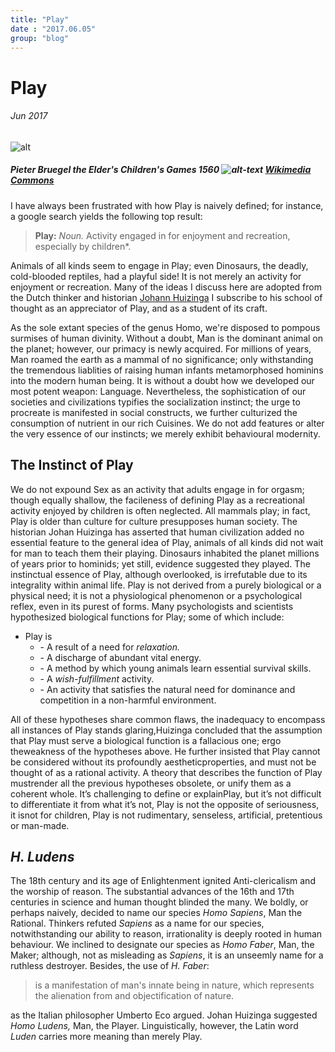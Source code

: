```yaml
---
title: "Play"
date : "2017.06.05"
group: "blog"
---
```


# Play

###### Jun 2017

![alt](../assets/img/play.jpg)

##### Pieter Bruegel the Elder's Children's Games 1560 ![alt-text](../assets/svg/pd.svg) [Wikimedia Commons](https://commons.wikimedia.org/wiki/File:Pieter_Bruegel_the_Elder_-_Children%E2%80%99s_Games_-_Google_Art_Project.jpg)

I have always been frustrated with how Play is naively defined; for instance, a google search yields the following top result:
> **Play:** *Noun.* Activity engaged in for enjoyment and recreation, especially by children*.

Animals of all kinds seem to engage in Play; even Dinosaurs, the deadly, cold-blooded reptiles, had a playful side! It is not merely an activity for enjoyment or recreation. Many of the ideas I discuss here are adopted from the Dutch thinker and historian [Johann Huizinga](https://en.m.wikipedia.org/wiki/Johan_Huizinga) I subscribe to his school of thought as an appreciator of Play, and as a student of its craft.

As the sole extant species of the genus Homo, we're disposed to pompous surmises of human divinity. Without a doubt, Man is the dominant animal on the planet; however, our primacy is newly acquired. For millions of years, Man roamed the earth as a mammal of no significance; only withstanding the tremendous liablities of raising human infants metamorphosed hominins into the modern human being. It is without a doubt how we developed our most potent weapon: Language. Nevertheless, the sophistication of our societies and civilizations typifies the socialization instinct; the urge to procreate is manifested in social constructs, we further culturized the consumption of nutrient in our rich Cuisines. We do not add features or alter the very essence of our instincts; we merely exhibit behavioural modernity.


## The Instinct of Play

We do not expound Sex as an activity that adults engage in for orgasm; though equally shallow, the facileness of defining Play as a recreational activity enjoyed by children is often neglected. All mammals play; in fact, Play is older than culture for culture presupposes human society. The historian Johan Huizinga has asserted that human civilization added no essential feature to the general idea of Play, animals of all kinds did not wait for man to teach them their playing. Dinosaurs inhabited the planet millions of years prior to hominids; yet still, evidence suggested they played. The instinctual essence of Play, although overlooked, is irrefutable due to its integrality within animal life. Play is not derived from a purely biological or a physical need; it is not a physiological phenomenon or a psychological reflex, even in its purest of forms. Many psychologists and scientists hypothesized biological functions for Play; some of which include:

* Play is
  * \- A result of a need for *relaxation.*
  * \- A discharge of abundant vital energy.
  * \- A method by which young animals learn essential survival skills.
  * \- A *wish-fulfillment* activity.
  * \- An activity that satisfies the natural need for dominance and competition in a non-harmful environment.
  
All of these hypotheses share common flaws, the inadequacy to encompass all instances of Play stands glaring,Huizinga concluded that the assumption that Play must serve a biological function is a fallacious one; ergo theweakness of the hypotheses above. He further insisted that Play cannot be considered without its profoundly aestheticproperties, and must not be thought of as a rational activity. A theory that describes the function of Play mustrender all the previous hypotheses obsolete, or unify them as a coherent whole. It’s challenging to define or explainPlay, but it’s not difficult to differentiate it from what it’s not, Play is not the opposite of seriousness, it isnot for children, Play is not rudimentary, senseless, artificial, pretentious or man-made.


## *H. Ludens*

The 18th century and its age of Enlightenment ignited Anti-clericalism and the worship of reason. The substantial advances of the 16th and 17th centuries in science and human thought blinded the many. We boldly, or perhaps naively, decided to name our species *Homo Sapiens*, Man the Rational. Thinkers refuted *Sapiens* as a name for our species, notwithstanding our ability to reason, irrationality is deeply rooted in human behaviour. We inclined to designate our species as *Homo Faber*, Man, the Maker; although, not as misleading as *Sapiens*, it is an unseemly name for a ruthless destroyer. Besides, the use of *H. Faber*:

> is a manifestation of man's innate being in nature, which represents the alienation from and objectification of nature.

as the Italian philosopher Umberto Eco argued. Johan Huizinga suggested *Homo Ludens,* Man, the Player. Linguistically, however, the Latin word *Luden* carries more meaning than merely Play.
